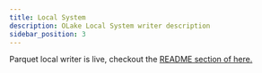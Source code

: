 ```yaml
---
title: Local System
description: OLake Local System writer description
sidebar_position: 3
---
```


Parquet local writer is live, checkout the [README section of here.](https://github.com/datazip-inc/olake/blob/master/README.md)